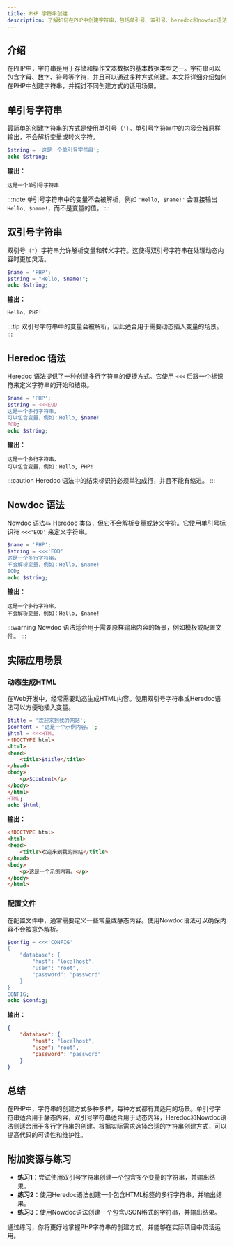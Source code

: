 ```yaml
---
title: PHP 字符串创建
description: 了解如何在PHP中创建字符串，包括单引号、双引号、heredoc和nowdoc语法，以及实际应用场景。
---
```


## 介绍

在PHP中，字符串是用于存储和操作文本数据的基本数据类型之一。字符串可以包含字母、数字、符号等字符，并且可以通过多种方式创建。本文将详细介绍如何在PHP中创建字符串，并探讨不同创建方式的适用场景。

## 单引号字符串

最简单的创建字符串的方式是使用单引号（`'`）。单引号字符串中的内容会被原样输出，不会解析变量或转义字符。

```php
$string = '这是一个单引号字符串';
echo $string;
```

**输出：**
```
这是一个单引号字符串
```

:::note
单引号字符串中的变量不会被解析，例如 `'Hello, $name!'` 会直接输出 `Hello, $name!`，而不是变量的值。
:::

## 双引号字符串

双引号（`"`）字符串允许解析变量和转义字符。这使得双引号字符串在处理动态内容时更加灵活。

```php
$name = 'PHP';
$string = "Hello, $name!";
echo $string;
```

**输出：**
```
Hello, PHP!
```

:::tip
双引号字符串中的变量会被解析，因此适合用于需要动态插入变量的场景。
:::

## Heredoc 语法

Heredoc 语法提供了一种创建多行字符串的便捷方式。它使用 `<<<` 后跟一个标识符来定义字符串的开始和结束。

```php
$name = 'PHP';
$string = <<<EOD
这是一个多行字符串，
可以包含变量，例如：Hello, $name!
EOD;
echo $string;
```

**输出：**
```
这是一个多行字符串，
可以包含变量，例如：Hello, PHP!
```

:::caution
Heredoc 语法中的结束标识符必须单独成行，并且不能有缩进。
:::

## Nowdoc 语法

Nowdoc 语法与 Heredoc 类似，但它不会解析变量或转义字符。它使用单引号标识符 `<<<'EOD'` 来定义字符串。

```php
$name = 'PHP';
$string = <<<'EOD'
这是一个多行字符串，
不会解析变量，例如：Hello, $name!
EOD;
echo $string;
```

**输出：**
```
这是一个多行字符串，
不会解析变量，例如：Hello, $name!
```

:::warning
Nowdoc 语法适合用于需要原样输出内容的场景，例如模板或配置文件。
:::

## 实际应用场景

### 动态生成HTML

在Web开发中，经常需要动态生成HTML内容。使用双引号字符串或Heredoc语法可以方便地插入变量。

```php
$title = '欢迎来到我的网站';
$content = '这是一个示例内容。';
$html = <<<HTML
<!DOCTYPE html>
<html>
<head>
    <title>$title</title>
</head>
<body>
    <p>$content</p>
</body>
</html>
HTML;
echo $html;
```

**输出：**
```html
<!DOCTYPE html>
<html>
<head>
    <title>欢迎来到我的网站</title>
</head>
<body>
    <p>这是一个示例内容。</p>
</body>
</html>
```

### 配置文件

在配置文件中，通常需要定义一些常量或静态内容。使用Nowdoc语法可以确保内容不会被意外解析。

```php
$config = <<<'CONFIG'
{
    "database": {
        "host": "localhost",
        "user": "root",
        "password": "password"
    }
}
CONFIG;
echo $config;
```

**输出：**
```json
{
    "database": {
        "host": "localhost",
        "user": "root",
        "password": "password"
    }
}
```

## 总结

在PHP中，字符串的创建方式多种多样，每种方式都有其适用的场景。单引号字符串适合用于静态内容，双引号字符串适合用于动态内容，Heredoc和Nowdoc语法则适合用于多行字符串的创建。根据实际需求选择合适的字符串创建方式，可以提高代码的可读性和维护性。

## 附加资源与练习

- **练习1**：尝试使用双引号字符串创建一个包含多个变量的字符串，并输出结果。
- **练习2**：使用Heredoc语法创建一个包含HTML标签的多行字符串，并输出结果。
- **练习3**：使用Nowdoc语法创建一个包含JSON格式的字符串，并输出结果。

通过练习，你将更好地掌握PHP字符串的创建方式，并能够在实际项目中灵活运用。
